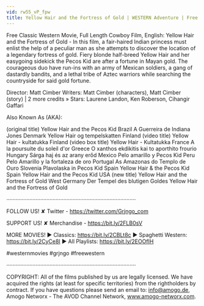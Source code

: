 ```yaml
---
vid: rw55_vP_fpw
title: Yellow Hair and the Fortress of Gold | WESTERN Adventure | Free Movie | Full Length Film
---
```


Free Classic Western Movie, Full Length Cowboy Film, English: Yellow Hair and the Fortress of Gold - In this film, a fair-haired Indian princess must enlist the help of a peculiar man as she attempts to discover the location of a legendary fortress of gold. Fiery blonde half-breed Yellow Hair and her easygoing sidekick the Pecos Kid are after a fortune in Mayan gold. The courageous duo have run-ins with an army of Mexican soldiers, a gang of dastardly bandits, and a lethal tribe of Aztec warriors while searching the countryside for said gold fortune.

Director: Matt Cimber
Writers: Matt Cimber (characters), Matt Cimber (story) | 2 more credits »
Stars: Laurene Landon, Ken Roberson, Cihangir Gaffari

Also Known As (AKA):

(original title) Yellow Hair and the Pecos Kid
Brazil A Guerreira de Indiana Jones
Denmark Yellow Hair og tempelskatten
Finland (video title) Yellow Hair - kultatukka
Finland (video box title) Yellow Hair - Kultatukka
France A la poursuite du soleil d'or
Greece O xanthos ekdikitis kai to aporthito frourio
Hungary Sárga haj és az arany erőd
Mexico Pelo amarillo y Pecos Kid
Peru Pelo Amarillo y la fortaleza de oro
Portugal As Amazonas do Templo de Ouro
Slovenia Plavolaska in Pecos Kid
Spain Yellow Hair & the Pecos Kid
Spain Yellow Hair and the Pecos Kid
USA (new title) Yellow Hair and the Fortress of Gold
West Germany Der Tempel des blutigen Goldes
Yellow Hair and the Fortress of Gold

····················································································

FOLLOW US!
✘ Twitter - https://twitter.com/Grjngo_com

SUPPORT US!
✘ Merchandise - https://bit.ly/2FLB0sV

MORE MOVIES! 
► Classics: https://bit.ly/2CBLt8c 
► Spaghetti Western: https://bit.ly/2CyCe8I 
► All Playlists: https://bit.ly/2EOOfIH 

#westernmovies #grjngo #freewestern

····················································································

COPYRIGHT: All of the films published by us are legally licensed. We have acquired the rights (at least for specific territories) from the rightholders by contract. If you have questions please send an email to: info@amogo.de, Amogo Networx - The AVOD Channel Network, www.amogo-networx.com.